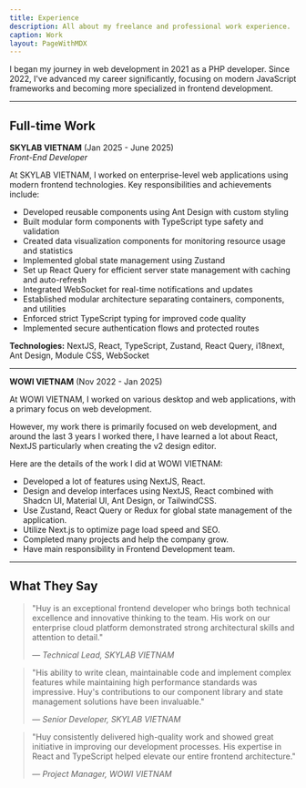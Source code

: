```yaml
---
title: Experience
description: All about my freelance and professional work experience.
caption: Work
layout: PageWithMDX
---
```


I began my journey in web development in 2021 as a PHP developer. Since 2022, I've advanced my career significantly, focusing on modern JavaScript frameworks and becoming more specialized in frontend development.

---

## Full-time Work

**SKYLAB VIETNAM** (Jan 2025 - June 2025)  
_Front-End Developer_

At SKYLAB VIETNAM, I worked on enterprise-level web applications using modern frontend technologies. Key responsibilities and achievements include:

- Developed reusable components using Ant Design with custom styling
- Built modular form components with TypeScript type safety and validation
- Created data visualization components for monitoring resource usage and statistics
- Implemented global state management using Zustand
- Set up React Query for efficient server state management with caching and auto-refresh
- Integrated WebSocket for real-time notifications and updates
- Established modular architecture separating containers, components, and utilities
- Enforced strict TypeScript typing for improved code quality
- Implemented secure authentication flows and protected routes

**Technologies:** NextJS, React, TypeScript, Zustand, React Query, i18next, Ant Design, Module CSS, WebSocket

---

**WOWI VIETNAM** (Nov 2022 - Jan 2025)

At WOWI VIETNAM, I worked on various desktop and web applications, with a primary focus on web development.

However, my work there is primarily focused on web development, and around the last 3 years I worked there, I have learned a lot about React, NextJS particularly when creating the v2 design editor.

Here are the details of the work I did at WOWI VIETNAM:

- Developed a lot of features using NextJS, React.
- Design and develop interfaces using NextJS, React combined with Shadcn UI, Material UI, Ant Design, or TailwindCSS.
- Use Zustand, React Query or Redux for global state management of the application.
- Utilize Next.js to optimize page load speed and SEO.
- Completed many projects and help the company grow.
- Have main responsibility in Frontend Development team.

---

## What They Say

> "Huy is an exceptional frontend developer who brings both technical excellence and innovative thinking to the team. His work on our enterprise cloud platform demonstrated strong architectural skills and attention to detail."
>
> &mdash; _Technical Lead, SKYLAB VIETNAM_

> "His ability to write clean, maintainable code and implement complex features while maintaining high performance standards was impressive. Huy's contributions to our component library and state management solutions have been invaluable."
>
> &mdash; _Senior Developer, SKYLAB VIETNAM_

> "Huy consistently delivered high-quality work and showed great initiative in improving our development processes. His expertise in React and TypeScript helped elevate our entire frontend architecture."
>
> &mdash; _Project Manager, WOWI VIETNAM_
